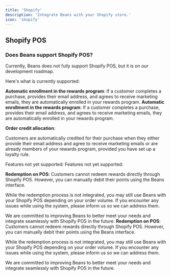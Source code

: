 ```yaml
---
title: 'Shopify'
description: 'Integrate Beans with your Shopify store.'
icon: 'shopify'
---
```


## Shopify POS

### Does Beans support Shopify POS?

Currently, Beans does not fully support Shopify POS, but it is on our development roadmap.

Here's what is currently supported:

**Automatic enrollment in the rewards program**:
If a customer completes a purchase, provides their email address, and agrees to receive marketing
emails, they are automatically enrolled in your rewards program.
**Automatic enrollment in the rewards program**:
If a customer completes a purchase, provides their email address, and agrees to receive marketing
emails, they are automatically enrolled in your rewards program.

**Order credit allocation**:

Customers are automatically credited for their purchase when they either provide their email
address and agree to receive marketing emails or are already members of your rewards program,
provided you have set up a loyalty rule.

Features not yet supported:
Features not yet supported:

**Redemption on POS**:
Customers cannot redeem rewards directly through Shopify POS. However, you can manually debit
their points using the Beans interface.

While the redemption process is not integrated, you may still use Beans with your Shopify POS
depending on your order volume. If you encounter any issues while using the system, please inform us so we can address them.

We are committed to improving Beans to better meet your needs and integrate seamlessly with
Shopify POS in the future.
**Redemption on POS**:
Customers cannot redeem rewards directly through Shopify POS. However, you can manually debit
their points using the Beans interface.

While the redemption process is not integrated, you may still use Beans with your Shopify POS
depending on your order volume. If you encounter any issues while using the system, please inform us so we can address them.

We are committed to improving Beans to better meet your needs and integrate seamlessly with
Shopify POS in the future.

